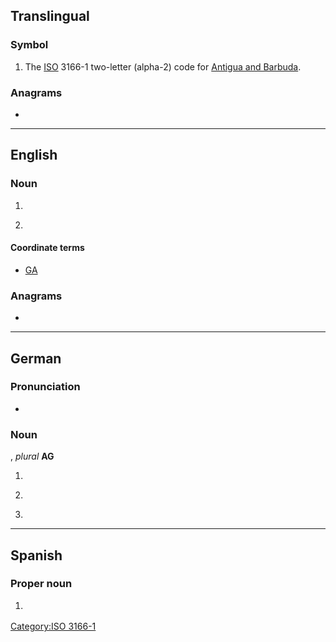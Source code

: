 {{also|Appendix:Variations of "ag"}}
==Translingual==

===Symbol===
{{head|mul|symbol}}

# The [[ISO]] 3166-1 two-letter (alpha-2) code for [[Antigua and Barbuda]].

===Anagrams===

* {{l|mul|GA}}

[[Category:ISO 3166-1]]

----

==English==

===Noun===
{{en-noun|~}}

# {{initialism of|en|attorney general|Attorney General}}
# {{label|en|aviation}} {{abbreviation of|en|agricultural aviation}}

====Coordinate terms====
* {{sense|aviation}} [[GA]] {{gloss|general aviation}}

===Anagrams===
* {{anagrams|en|a=ag|G&A|GA|Ga|Ga.}}

----

==German==

===Pronunciation===
* {{audio|de|De-AG.ogg|Audio}}

===Noun===
{{head|de|noun}}, ''plural'' '''AG'''

# {{initialism of|de|Aktiengesellschaft}} {{gloss|corporation}} {{g|f}}
# {{initialism of|de|Amtsgericht}} {{g|n}}
# {{initialism of|de|Arbeitsgemeinschaft}} {{g|f}}

----

==Spanish==

===Proper noun===
{{es-proper noun}}

# {{abbreviation of|es|Aguascalientes}} {{gloss|Mexican state}}
